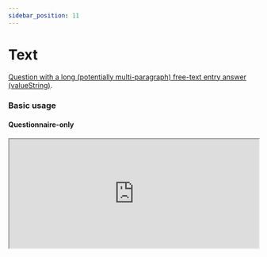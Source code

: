 ```yaml
---
sidebar_position: 11
---
```



# Text

[Question with a long (potentially multi-paragraph) free-text entry answer (valueString)](https://hl7.org/fhir/r4/codesystem-item-type.html#item-type-text).

### Basic usage

#### Questionnaire-only

<IframeContainer storyUrl="https://smartforms.csiro.au/storybook/index.html?path=/story/component-itemtype-text--text-basic">
  <iframe
    src="https://smartforms.csiro.au/storybook/iframe.html?args=&id=component-itemtype-text--text-basic"
    width="100%"
    height="220"
  />
</IframeContainer>

#### With Response

<IframeContainer storyUrl="https://smartforms.csiro.au/storybook/index.html?path=/story/component-itemtype-text--text-basic-response">
  <iframe
    src="https://smartforms.csiro.au/storybook/iframe.html?args=&id=component-itemtype-text--text-basic-response"
    width="100%"
    height="220"
  />
</IframeContainer>

:::tip

Pressing the enter key in the **text** component increases its height.

:::

### Advanced usage

#### Calculations

<IframeContainer storyUrl="https://smartforms.csiro.au/storybook/index.html?path=/story/component-itemtype-text--text-calculation">
  <iframe
    src="https://smartforms.csiro.au/storybook/iframe.html?args=&id=component-itemtype-text--text-calculation"
    width="100%"
    height="750"
  />
</IframeContainer>

If there are any advanced usage scenarios you'd like to see, feel free to [let us know](https://github.com/aehrc/smart-forms/issues/new).

### SDC Supported extensions

| Code                 | Usage                                                                                                                                             |
| -------------------- | ------------------------------------------------------------------------------------------------------------------------------------------------- |
| variable             | http://hl7.org/fhir/StructureDefinition/variable                                                                                                  |
| initialExpression    | http://hl7.org/fhir/uv/sdc/StructureDefinition/sdc-questionnaire-initialExpression<br/>- InitialExpression should evaluate to a string value.     |
| calculatedExpression | http://hl7.org/fhir/uv/sdc/StructureDefinition/sdc-questionnaire-calculatedExpression<br/>- CalculatedExpression should evaluate to string value. |
| enableWhenExpression | http://hl7.org/fhir/uv/sdc/StructureDefinition/sdc-questionnaire-enableWhenExpression                                                             |
| hidden               | http://hl7.org/fhir/StructureDefinition/questionnaire-hidden                                                                                      |
| entryFormat          | http://hl7.org/fhir/StructureDefinition/entryFormat                                                                                               |
| required             | item.required                                                                                                                                     |
| repeats              | item.repeats                                                                                                                                      |
| readOnly             | item.readOnly                                                                                                                                     |
| maxLength            | item.maxLength                                                                                                                                    |
| minLength            | http://hl7.org/fhir/StructureDefinition/minLength                                                                                                 |
| regex                | http://hl7.org/fhir/StructureDefinition/regex                                                                                                     |
| initial              | item.initial                                                                                                                                      |
| enableWhen           | item.enableWhen                                                                                                                                   |
| enableBehavior       | item.enableBehavior                                                                                                                               |
| text                 | item.text                                                                                                                                         |
